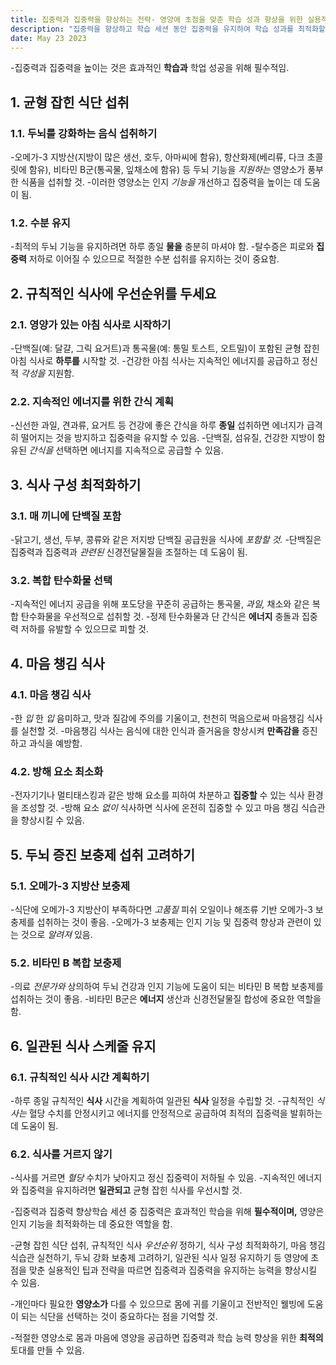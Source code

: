 ```yaml
---
title: 집중력과 집중력을 향상하는 전략- 영양에 초점을 맞춘 학습 성과 향상을 위한 실용적인 팁
description: "집중력을 향상하고 학습 세션 동안 집중력을 유지하여 학습 성과를 최적화할 수 있도록 영양에 중점을 둔 실용적인 팁과 전략을 제공합니다."
date: May 23 2023
---
```


-집중력과 집중력을 높이는 것은 효과적인 **학습과** 학업 성공을 위해 필수적임. 





## 1. 균형 잡힌 식단 섭취
### 1.1. 두뇌를 강화하는 음식 섭취하기

-오메가-3 지방산(지방이 많은 생선, 호두, 아마씨에 함유), 항산화제(베리류, 다크 초콜릿에 함유), 비타민 B군(통곡물, 잎채소에 함유) 등 두뇌 기능을 _지원하는_ 영양소가 풍부한 식품을 섭취할 것.
-이러한 영양소는 인지 _기능을_ 개선하고 집중력을 높이는 데 도움이 됨.
### 1.2. 수분 유지

-최적의 두뇌 기능을 유지하려면 하루 종일 **물을** 충분히 마셔야 함.
-탈수증은 피로와 **집중력** 저하로 이어질 수 있으므로 적절한 수분 섭취를 유지하는 것이 중요함.
## 2. 규칙적인 식사에 우선순위를 두세요
### 2.1. 영양가 있는 아침 식사로 시작하기

-단백질(예: 달걀, 그릭 요거트)과 통곡물(예: 통밀 토스트, 오트밀)이 포함된 균형 잡힌 아침 식사로 **하루를** 시작할 것.
-건강한 아침 식사는 지속적인 에너지를 공급하고 정신적 _각성을_ 지원함.
### 2.2. 지속적인 에너지를 위한 간식 계획

-신선한 과일, 견과류, 요거트 등 건강에 좋은 간식을 하루 **종일** 섭취하면 에너지가 급격히 떨어지는 것을 방지하고 집중력을 유지할 수 있음.
-단백질, 섬유질, 건강한 지방이 함유된 _간식을_ 선택하면 에너지를 지속적으로 공급할 수 있음.
## 3. 식사 구성 최적화하기
### 3.1. 매 끼니에 단백질 포함

-닭고기, 생선, 두부, 콩류와 같은 저지방 단백질 공급원을 식사에 _포함할 것._
-단백질은 집중력과 집중력과 _관련된_ 신경전달물질을 조절하는 데 도움이 됨.
### 3.2. 복합 탄수화물 선택

-지속적인 에너지 공급을 위해 포도당을 꾸준히 공급하는 통곡물, _과일,_ 채소와 같은 복합 탄수화물을 우선적으로 섭취할 것.
-정제 탄수화물과 단 간식은 **에너지** 충돌과 집중력 저하를 유발할 수 있으므로 피할 것.
## 4. 마음 챙김 식사
### 4.1. 마음 챙김 식사

-한 _입_ 한 _입_ 음미하고, 맛과 질감에 주의를 기울이고, 천천히 먹음으로써 마음챙김 식사를 실천할 것.
-마음챙김 식사는 음식에 대한 인식과 즐거움을 향상시켜 **만족감을** 증진하고 과식을 예방함.
### 4.2. 방해 요소 최소화

-전자기기나 멀티태스킹과 같은 방해 요소를 피하여 차분하고 **집중할** 수 있는 식사 환경을 조성할 것.
-방해 요소 _없이_ 식사하면 식사에 온전히 집중할 수 있고 마음 챙김 식습관을 향상시킬 수 있음.
## 5. 두뇌 증진 보충제 섭취 고려하기
### 5.1. 오메가-3 지방산 보충제

-식단에 오메가-3 지방산이 부족하다면 _고품질_ 피쉬 오일이나 해조류 기반 오메가-3 보충제를 섭취하는 것이 좋음.
-오메가-3 보충제는 인지 기능 및 집중력 향상과 관련이 있는 것으로 _알려져_ 있음.
### 5.2. 비타민 B 복합 보충제

-의료 _전문가와_ 상의하여 두뇌 건강과 인지 기능에 도움이 되는 비타민 B 복합 보충제를 섭취하는 것이 좋음.
-비타민 B군은 **에너지** 생산과 신경전달물질 합성에 중요한 역할을 함.
## 6. 일관된 식사 스케줄 유지
### 6.1. 규칙적인 식사 시간 계획하기

-하루 종일 규칙적인 **식사** 시간을 계획하여 일관된 **식사** 일정을 수립할 것.
-규칙적인 _식사는_ 혈당 수치를 안정시키고 에너지를 안정적으로 공급하여 최적의 집중력을 발휘하는 데 도움이 됨.
### 6.2. 식사를 거르지 않기

-식사를 거르면 _혈당_ 수치가 낮아지고 정신 집중력이 저하될 수 있음.
-지속적인 에너지와 집중력을 유지하려면 **일관되고** 균형 잡힌 식사를 우선시할 것.


-집중력과 집중력 향상학습 세션 중 집중력은 효과적인 학습을 위해 **필수적이며,** 영양은 인지 기능을 최적화하는 데 중요한 역할을 함. 



-균형 잡힌 식단 섭취, 규칙적인 식사 _우선순위_ 정하기, 식사 구성 최적화하기, 마음 챙김 식습관 실천하기, 두뇌 강화 보충제 고려하기, 일관된 식사 일정 유지하기 등 영양에 초점을 맞춘 실용적인 팁과 전략을 따르면 집중력과 집중력을 유지하는 능력을 향상시킬 수 있음. 



-개인마다 필요한 **영양소가** 다를 수 있으므로 몸에 귀를 기울이고 전반적인 웰빙에 도움이 되는 식단을 선택하는 것이 중요하다는 점을 기억할 것. 



-적절한 영양소로 몸과 마음에 영양을 공급하면 집중력과 학습 능력 향상을 위한 **최적의** 토대를 만들 수 있음.
